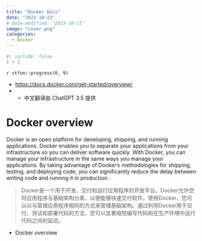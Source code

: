 ```yaml
---
title: "Docker Docs"
date: "2023-10-23"
# date-modified: "2023-10-11"
image: "cover.png"
categories: 
  - Docker
---
```


```r
#| include: false
1 + 1
```

::: {.callout-note title='Progress'}
`r stfun::progress(0, 9)`
:::

::: {.callout-tip title="Learning Source"}
- <https://docs.docker.com/get-started/overview/>
- - 中文翻译由 ChatGPT 3.5 提供
:::

<!-- 加油学 Docker！ -->

# Docker overview

Docker is an open platform for developing, shipping, and running applications. Docker enables you to separate your applications from your infrastructure so you can deliver software quickly. With Docker, you can manage your infrastructure in the same ways you manage your applications. By taking advantage of Docker's methodologies for shipping, testing, and deploying code, you can significantly reduce the delay between writing code and running it in production.

> Docker是一个用于开发、交付和运行应用程序的开放平台。Docker允许您将应用程序与基础架构分离，以便能够快速交付软件。使用Docker，您可以以与管理应用程序相同的方式来管理基础架构。通过利用Docker用于交付、测试和部署代码的方法，您可以显著缩短编写代码和在生产环境中运行代码之间的延迟。









::: {.callout-tip title="To be continued"}
- Docker overview
:::

